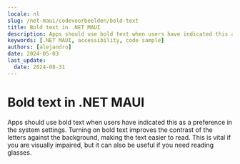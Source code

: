 ```yaml
---
locale: nl
slug: /net-maui/codevoorbeelden/bold-text
title: Bold text in .NET MAUI
description: Apps should use bold text when users have indicated this as a preference in the system settings.
keywords: [.NET MAUI, accessibility, code sample]
authors: [alejandro]
date: 2024-05-03
last_update:
  date: 2024-08-31
---
```


# Bold text in .NET MAUI

Apps should use bold text when users have indicated this as a preference in the system settings. Turning on bold text improves the contrast of the letters against the background, making the text easier to read. This is vital if you are visually impaired, but it can also be useful if you need reading glasses.

<CodeSample id="text-bold" platform="net-maui" locale="en"/>
